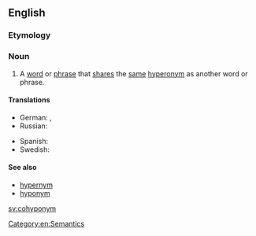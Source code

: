 ==English==

===Etymology===
{{prefix|co|hyponym|lang=en}}

===Noun===
{{en-noun}}

# A [[word]] or [[phrase]] that [[share]]s the [[same]] [[hyperonym]] as another word or phrase.

====Translations====
{{trans-top|a word or phrase that shares  the same hypernym  as another word or phrase}}
* German: {{t+|de|Kohyponym}}, {{t+|de|Synhyponym}}
* Russian: {{t+|ru|согипоним}}
{{trans-mid}}
* Spanish: {{t+|es|cohipónimo|m}}
* Swedish: {{t+|sv|kohyponym|c}}
{{trans-bottom}}

====See also====
* [[hypernym]]
* [[hyponym]]

[[sv:cohyponym]]
[[Category:en:Semantics]]